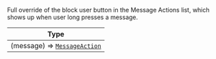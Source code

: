 Full override of the block user button in the Message Actions list, which shows up when user long presses a message.

| Type |
| - |
| (message) => [`MessageAction`](/reactnative/object-types/message-action) |
